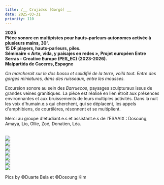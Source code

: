 ```yaml
---
title: /__ Crujidxs [Gorgô] __
date: 2025-03-31
priority: 110
---
```

**2025**\
**Pièce sonore en multipistes pour hauts-parleurs autonomes activée à plusieurs mains, 30'.** \
**15 DF players, hauts-parleurs, piles.**\
**Séminaire « Arte, vida, y paisajes en redes », Projet européen Entre Serras - Creative Europe (PES\_EC) (2023-2026).** \
**Malpartida de Caceres, Espagne**

*On marcherait sur le dos bossu et solidifié de la terre, voilà tout. Entre des gorges miniatures, dans des ruisseaux, entre les mousses.*

Excursion sonore au sein des *Barruecos*, paysages sculpturaux issus de grandes veines granitiques. La pièce est réalisé en lien étroit aux présences environnantes et aux bruissements de leurs multiples activités. Dans la nuit les voix d'humain.e.s qui cherchent, qui se déplacent, les appels d'amphibiens, de courtilères, résonnent et se multiplient.

Merci au groupe d'étudiant.e.s et assistant.e.s de l'ESAAIX : Dosoung, Amaya, Lio, Ollie, Zoé, Donatien, Léa.

\
![](src/assets/images/projects/crujidxs-gorgo/credit_duarte_bela_dg1589199_WEB.jpg)\
![](src/assets/images/projects/crujidxs-gorgo/credit_duarte_bela_dg1589215_WEB.jpg)\
![](src/assets/images/projects/crujidxs-gorgo/credit_duarte_bela_dg1589239_WEB.jpg)\
![](src/assets/images/projects/crujidxs-gorgo/credit_duarte_bela_dg1589234_WEB.jpg)\
![](src/assets/images/projects/crujidxs-gorgo/credit_duarte_bela_dg1589264_WEB.jpg)\
![](src/assets/images/projects/crujidxs-gorgo/credit_duarte_bela_dg1589261_WEB.jpg)\
![](src/assets/images/projects/crujidxs-gorgo/IMG_0031_WEB.jpg)

Pics by ©Duarte Bela et ©Dosoung Kim
